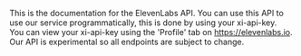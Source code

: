 This is the documentation for the ElevenLabs API. You can use this API to use our service programmatically, this is done by using your xi-api-key. <br/> You can view your xi-api-key using the 'Profile' tab on https://elevenlabs.io. Our API is experimental so all endpoints are subject to change.